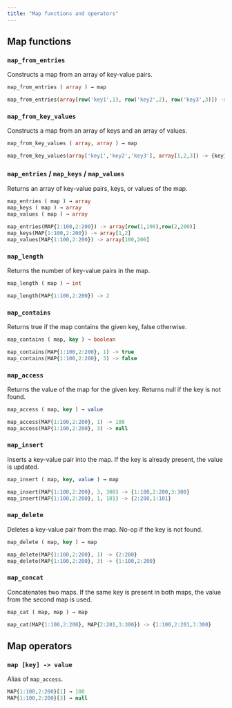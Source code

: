 ```yaml
---
title: "Map functions and operators"
---
```


## Map functions
### `map_from_entries`

Constructs a map from an array of key-value pairs.

```sql
map_from_entries ( array ) → map
```

```sql
map_from_entries(array[row('key1',1), row('key2',2), row('key3',3)]) -> {key1:1,key2:2,key3:3}
```

### `map_from_key_values`

Constructs a map from an array of keys and an array of values.

```sql
map_from_key_values ( array, array ) → map
```

```sql
map_from_key_values(array['key1','key2','key3'], array[1,2,3]) -> {key1:1,key2:2,key3:3}
```


### `map_entries` / `map_keys` / `map_values`

Returns an array of key-value pairs, keys, or values of the map.

```sql
map_entries ( map ) → array
map_keys ( map ) → array
map_values ( map ) → array
```

```sql
map_entries(MAP{1:100,2:200}) -> array[row(1,100),row(2,200)]
map_keys(MAP{1:100,2:200}) -> array[1,2]
map_values(MAP{1:100,2:200}) -> array[100,200]
```

### `map_length`

Returns the number of key-value pairs in the map.

```sql
map_length ( map ) → int
```

```sql
map_length(MAP{1:100,2:200}) -> 2
```

### `map_contains`

Returns true if the map contains the given key, false otherwise.

```sql
map_contains ( map, key ) → boolean
```

```sql
map_contains(MAP{1:100,2:200}, 1) -> true
map_contains(MAP{1:100,2:200}, 3) -> false
```

### `map_access`

Returns the value of the map for the given key. Returns null if the key is not found.

```sql
map_access ( map, key ) → value
```

```sql
map_access(MAP{1:100,2:200}, 1) -> 100
map_access(MAP{1:100,2:200}, 3) -> null
```

### `map_insert`

Inserts a key-value pair into the map. If the key is already present, the value is updated.

```sql
map_insert ( map, key, value ) → map
```

```sql
map_insert(MAP{1:100,2:200}, 3, 300) -> {1:100,2:200,3:300}
map_insert(MAP{1:100,2:200}, 1, 101) -> {2:200,1:101}
```

### `map_delete`

Deletes a key-value pair from the map. No-op if the key is not found.

```sql
map_delete ( map, key ) → map
```

```sql
map_delete(MAP{1:100,2:200}, 1) -> {2:200}
map_delete(MAP{1:100,2:200}, 3) -> {1:100,2:200}
```

### `map_concat`

Concatenates two maps. If the same key is present in both maps, the value from the second map is used.

```sql
map_cat ( map, map ) → map
```

```sql
map_cat(MAP{1:100,2:200}, MAP{2:201,3:300}) -> {1:100,2:201,3:300}
```

## Map operators

### `map [key] -> value`

Alias of `map_access`.

```sql
MAP{1:100,2:200}[1] → 100
MAP{1:100,2:200}[3] → null
```
